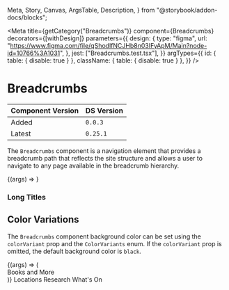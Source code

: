   Meta,
  Story,
  Canvas,
  ArgsTable,
  Description,
} from "@storybook/addon-docs/blocks";


<Meta
  title={getCategory("Breadcrumbs")}
  component={Breadcrumbs}
  decorators={[withDesign]}
  parameters={{
    design: {
      type: "figma",
      url:
        "https://www.figma.com/file/qShodlfNCJHb8n03IFyApM/Main?node-id=10766%3A1031",
    },
    jest: ["Breadcrumbs.test.tsx"],
  }}
  argTypes={{
    id: { table: { disable: true } },
    className: { table: { disable: true } },
  }}
/>

# Breadcrumbs

| Component Version | DS Version |
| ----------------- | ---------- |
| Added             | `0.0.3`    |
| Latest            | `0.25.1`   |

<Description of={Breadcrumbs} />

The `Breadcrumbs` component is a navigation element that provides a breadcrumb path that reflects the site structure and allows a user to navigate to any page available in the breadcrumb hierarchy.

<Canvas withToolbar>
  <Story
    name="Breadcrumbs Props"
    args={{
      breadcrumbsData: [
        { url: "#", text: "Parent" },
        { url: "#", text: "Child" },
        { url: "#", text: "Grandchild" },
      ],
      id: "init-breadcrumbs",
    }}
  >
    {(args) => <Breadcrumbs {...args} />}
  </Story>
</Canvas>

<ArgsTable story="Breadcrumbs Props" />

### Long Titles

<Canvas>
  <DSProvider>
    <Breadcrumbs
      breadcrumbsData={[
        { url: "#", text: "Parent with a Long Name" },
        { url: "#", text: "Child with an Even Longer Name" },
        {
          url: "#",
          text: "Grandchild with an Exceptionally Long Name",
        },
        {
          url: "#",
          text:
            "Great-Grandchild with the Longest Name That Will Wrap onto the Second Line of the Breadcrumb Component Under the Right Circumstances",
        },
      ]}
    />
  </DSProvider>
</Canvas>

## Color Variations

The `Breadcrumbs` component background color can be set using the `colorVariant` prop and the `ColorVariants` enum. If the `colorVariant` prop is omitted, the default background color is `black`.

<Canvas>
  <Story name="Color Variations" args={{}}>
    {(args) => (
      <div className="nypl--books-and-more">
        <Heading level={HeadingLevels.Three}>Books and More</Heading>
        <Breadcrumbs
          breadcrumbsData={[
            { url: "#", text: "Parent" },
            { url: "#", text: "Child" },
            {
              url: "#",
              text: "Grandchild",
            },
          ]}
          colorVariant={ColorVariants.BooksAndMore}
        />
      </div>
    )}
  </Story>
</Canvas>

<Canvas>
  <DSProvider>
    <Heading level={HeadingLevels.Three}>Locations</Heading>
    <Breadcrumbs
      breadcrumbsData={[
        { url: "#", text: "Parent" },
        { url: "#", text: "Child" },
        {
          url: "#",
          text: "Grandchild",
        },
      ]}
      colorVariant={ColorVariants.Locations}
    />
  </DSProvider>
</Canvas>

<Canvas>
  <DSProvider>
    <Heading level={HeadingLevels.Three}>Research</Heading>
    <Breadcrumbs
      breadcrumbsData={[
        { url: "#", text: "Parent" },
        { url: "#", text: "Child" },
        {
          url: "#",
          text: "Grandchild",
        },
      ]}
      colorVariant={ColorVariants.Research}
    />
  </DSProvider>
</Canvas>

<Canvas>
  <DSProvider>
    <Heading level={HeadingLevels.Three}>What's On</Heading>
    <Breadcrumbs
      breadcrumbsData={[
        { url: "#", text: "Parent" },
        { url: "#", text: "Child" },
        {
          url: "#",
          text: "Grandchild",
        },
      ]}
      colorVariant={ColorVariants.WhatsOn}
    />
  </DSProvider>
</Canvas>
